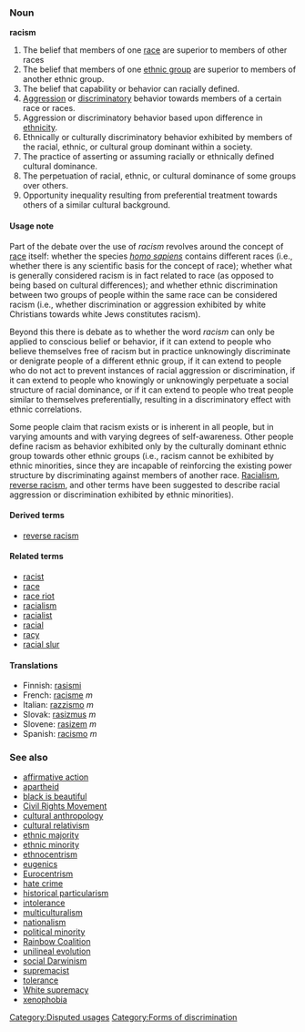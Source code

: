 ===Noun===
'''racism'''

# The belief that members of one [[race]] are superior to members of other races
# The belief that members of one [[ethnic group]] are superior to members of another ethnic group.
# The belief that capability or behavior can racially defined.
# [[Aggression]] or [[discriminatory]] behavior towards members of a certain race or races.
# Aggression or discriminatory behavior based upon difference in [[ethnicity]].
# Ethnically or culturally discriminatory behavior exhibited by members of the racial, ethnic, or cultural group dominant within a society.
# The practice of asserting or assuming racially or ethnically defined cultural dominance.
# The perpetuation of racial, ethnic, or cultural dominance of some groups over others.
# Opportunity inequality resulting from preferential treatment towards others of a similar cultural background.


==== Usage note ====
Part of the debate over the use of ''racism'' revolves around the concept of [[race]] itself: whether the species ''[[homo sapiens]]'' contains different races (i.e., whether there is any scientific basis for the concept of race); whether what is generally considered racism is in fact related to race (as opposed to being based on cultural differences); and whether ethnic discrimination between two groups of people within the same race can be considered racism (i.e., whether discrimination or aggression exhibited by white Christians towards white Jews constitutes racism).

Beyond this there is debate as to whether the word ''racism'' can only be applied to conscious belief or behavior, if it can extend to people who believe themselves free of racism but in practice unknowingly discriminate or denigrate people of a different ethnic group, if it can extend to people who do not act to prevent instances of racial aggression or discrimination, if it can extend to people who knowingly or unknowingly perpetuate a social structure of racial dominance, or if it can extend to people who treat people similar to themselves preferentially, resulting in a discriminatory effect with ethnic correlations.

Some people claim that racism exists or is inherent in all people, but in varying amounts and with varying degrees of self-awareness.  Other people define racism as behavior exhibited only by the culturally dominant ethnic group towards other ethnic groups (i.e., racism cannot be exhibited by ethnic minorities, since they are incapable of reinforcing the existing power structure by discriminating against members of another race.  [[Racialism]], [[reverse racism]], and other terms have been suggested to describe racial aggression or discrimination exhibited by ethnic minorities).

==== Derived terms ====
*[[reverse racism]]

==== Related terms ====
*[[racist]]
*[[race]]
*[[race riot]]
*[[racialism]]
*[[racialist]]
*[[racial]]
*[[racy]]
*[[racial slur]]

====Translations====
*Finnish: [[rasismi]]
*French: [[racisme]] ''m''
*Italian: [[razzismo]] ''m''
*Slovak: [[rasizmus]] ''m''
*Slovene: [[rasizem]] ''m''
*Spanish: [[racismo]] ''m''

=== See also ===
*[[affirmative action]]
*[[apartheid]]
*[[black is beautiful]]
*[[Civil Rights Movement]]
*[[cultural anthropology]]
*[[cultural relativism]]
*[[ethnic majority]]
*[[ethnic minority]]
*[[ethnocentrism]]
*[[eugenics]]
*[[Eurocentrism]]
*[[hate crime]]
*[[historical particularism]]
*[[intolerance]]
*[[multiculturalism]]
*[[nationalism]]
*[[political minority]]
*[[Rainbow Coalition]]
*[[unilineal evolution]]
*[[social Darwinism]]
*[[supremacist]]
*[[tolerance]]
*[[White supremacy]]
*[[xenophobia]]




[[Category:Disputed usages]] [[Category:Forms of discrimination]]